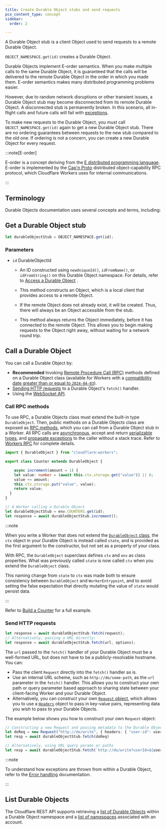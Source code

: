 ```yaml
---
title: Create Durable Object stubs and send requests
pcx_content_type: concept
sidebar:
  order: 2

---
```



A Durable Object stub is a client Object used to send requests to a remote Durable Object.

`OBJECT_NAMESPACE.get(id)` creates a Durable Object.

Durable Objects implement E-order semantics. When you make multiple calls to the same Durable Object, it is guaranteed that the calls will be delivered to the remote Durable Object in the order in which you made them. E-order semantics makes many distributed programming problems easier.

However, due to random network disruptions or other transient issues, a Durable Object stub may become disconnected from its remote Durable Object. A disconnected stub is permanently broken. In this scenario, all in-flight calls and future calls will fail with [exceptions](/durable-objects/observability/troubleshooting/).

To make new requests to the Durable Object, you must call `OBJECT_NAMESPACE.get(id)` again to get a new Durable Object stub. There are no ordering guarantees between requests to the new stub compared to the old one. If ordering is not a concern, you can create a new Durable Object for every request.

:::note[E-order]


E-order is a concept deriving from the [E distributed programming language](https://en.wikipedia.org/wiki/E_\(programming_language\)). E-order is implemented by the [Cap'n Proto](https://capnproto.org) distributed object-capability RPC protocol, which Cloudflare Workers uses for internal communications.


:::

## Terminology

Durable Objects documentation uses several concepts and terms, including:

<Glossary product="durable-objects" />

## Get a Durable Object stub

```js
let durableObjectStub = OBJECT_NAMESPACE.get(id);
```

### Parameters

* `id` DurableObjectId
  * An ID constructed using `newUniqueId()`, `idFromName()`, or `idFromString()` on this Durable Object namespace. For details, refer to [Access a Durable Object](/durable-objects/best-practices/access-durable-objects-from-a-worker/#generate-ids-randomly) .

  * This method constructs an Object, which is a local client that provides access to a remote Object.

  * If the remote Object does not already exist, it will be created. Thus, there will always be an Object accessible from the stub.

  * This method always returns the Object immediately, before it has connected to the remote Object. This allows you to begin making requests to the Object right away, without waiting for a network round trip.



## Call a Durable Object

You can call a Durable Object by:

* **Recommended** Invoking [Remote Procedure Call (RPC)](/workers/runtime-apis/rpc/) methods defined on a Durable Object class (available for Workers with a [compatibility date greater than or equal to `2024-04-03`](/workers/configuration/compatibility-dates/#durable-object-stubs-and-service-bindings-support-rpc)).
* [Sending HTTP requests](/durable-objects/best-practices/create-durable-object-stubs-and-send-requests/#send-http-requests) to a Durable Object's `fetch()` handler.
* Using the [WebSocket API](/durable-objects/reference/websockets/).

### Call RPC methods

To use RPC, a Durable Objects class must extend the built-in type `DurableObject`. Then, public methods on a Durable Objects class are exposed as [RPC methods](/workers/runtime-apis/rpc/), which you can call from a Durable Object stub in a Worker. All RPC calls are [asynchronous](/workers/runtime-apis/rpc/lifecycle/), accept and return [serializable types](/workers/runtime-apis/rpc/), and [propagate exceptions](/workers/runtime-apis/rpc/error-handling/) to the caller without a stack trace. Refer to [Workers RPC](/workers/runtime-apis/rpc/) for complete details.

```ts
import { DurableObject } from "cloudflare:workers";

export class Counter extends DurableObject {

	async increment(amount = 1) {
    let value: number = (await this.ctx.storage.get("value")) || 0;
    value += amount;
    this.ctx.storage.put("value", value);
    return value;
  }
}
```

```ts
// A Worker calling a Durable Object
let durableObjectStub = env.COUNTERS.get(id);
let response = await durableObjectStub.increment();
```

:::note


When you write a Worker that does not extend the [`DurableObject` class](/workers/configuration/compatibility-dates/#durable-object-stubs-and-service-bindings-support-rpc), the `ctx` object in your Durable Object is instead called `state`, and is provided as the first argument to the constructor, but not set as a property of your class.

With RPC, the `DurableObject` superclass defines `ctx` and `env` as class properties. What was previously called `state` is now called `ctx` when you extend the `DurableObject` class.

This naming change from `state` to `ctx` was made both to ensure consistency between `DurableObject` and `WorkerEntrypoint`, and to avoid setting the false expectation that directly mutating the value of `state` would persist data.


:::

Refer to [Build a Counter](/durable-objects/examples/build-a-counter/) for a full example.

### Send HTTP requests

```js
let response = await durableObjectStub.fetch(request);
// Alternatively, passing a URL directly:
let response = await durableObjectStub.fetch(url, options);
```

The `url` passed to the `fetch()` handler of your Durable Object must be a well-formed URL, but does not have to be a publicly-resolvable hostname. You can:

* Pass the client `Request` directly into the `fetch()` handler as is.
* Use an internal URL scheme, such as `http://do/some-path`, as the `url` parameter in the `fetch()` handler. This allows you to construct your own path or query parameter based approach to sharing state between your client-facing Worker and your Durable Object.
* Alternatively, you can construct your own [`Request` object](/workers/runtime-apis/request/), which allows you to use a [`Headers`](/workers/runtime-apis/headers/) object to pass in key-value pairs, representing data you wish to pass to your Durable Objects.

The example below shows you how to construct your own `Request` object:

```ts
// Constructing a new Request and passing metadata to the Durable Object via headers
let doReq = new Request("http://do/write", { headers: { "user-id": userId }})
let resp = await durableObjectStub.fetch(doReq)

// Alternatively, using URL query params or paths
let resp = await durableObjectStub.fetch(`http://do/write?userId=${userId}`)
```

:::note


To understand how exceptions are thrown from within a Durable Object, refer to the [Error handling](/durable-objects/best-practices/error-handling/) documentation.


:::

## List Durable Objects

The Cloudflare REST API supports retrieving a [list of Durable Objects](/api/operations/durable-objects-namespace-list-objects) within a Durable Object namespace and a [list of namespaces](/api/operations/durable-objects-namespace-list-namespaces) associated with an account.
